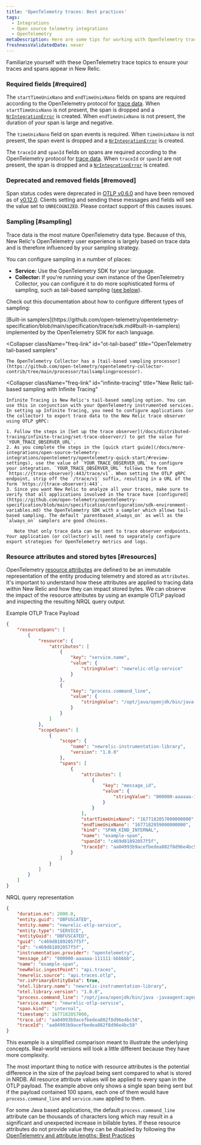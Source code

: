 ```yaml
---
title: 'OpenTelemetry traces: Best practices'
tags:
  - Integrations
  - Open source telemetry integrations
  - OpenTelemetry
metaDescription: Here are some tips for working with OpenTelemetry traces and New Relic.
freshnessValidatedDate: never
---
```


Familiarize yourself with these OpenTelemetry trace topics to ensure your traces and spans appear in New Relic.

### Required fields [#required]

The `startTimeUnixNano` and `endTimeUnixNano` fields on spans are required according to the OpenTelemetry protocol for [trace data](https://github.com/open-telemetry/opentelemetry-proto/blob/74e38fb4882dd500d77b757d44e97de296c65b05/opentelemetry/proto/trace/v1/trace.proto#L145-L159). When `startTimeUnixNano` is not present, the span is dropped and a [`NrIntegrationError`](/docs/telemetry-data-platform/manage-data/nrintegrationerror/) is created. When `endTimeUnixNano` is not present, the duration of your span is large and negative.

The `timeUnixNano` field on span events is required. When `timeUnixNano` is not present, the span event is dropped and a [`NrIntegrationError`](/docs/telemetry-data-platform/manage-data/nrintegrationerror/) is created.

The `traceId` and `spanId` fields on spans are required according to the OpenTelemetry protocol for [trace data](https://github.com/open-telemetry/opentelemetry-proto/blob/74e38fb4882dd500d77b757d44e97de296c65b05/opentelemetry/proto/trace/v1/trace.proto#L73-L84). When `traceId` or `spanId` are not present, the span is dropped and a [`NrIntegrationError`](/docs/telemetry-data-platform/manage-data/nrintegrationerror/) is created.

### Deprecated and removed fields [#removed]

Span status codes were deprecated in [OTLP v0.6.0](https://github.com/open-telemetry/opentelemetry-proto/releases/tag/v0.6.0) and have been removed as of [v0.12.0](https://github.com/open-telemetry/opentelemetry-proto/releases/tag/v0.12.0). Clients setting and sending these messages and fields will see the value set to `UNRECOGNIZED`. Please contact support of this causes issues.

### Sampling [#sampling]

Trace data is the most mature OpenTelemetry data type. Because of this, New Relic's OpenTelemetry user experience is largely based on trace data and is therefore influenced by your sampling strategy.

You can configure sampling in a number of places:

* **Service:** Use the OpenTelemetry SDK for your language.
* **Collector:** If you're running your own instance of the OpenTelemetry Collector, you can configure it to do more sophisticated forms of sampling, such as tail-based sampling ([see below](#infinite-tracing)).

Check out this documentation about how to configure different types of sampling:

<CollapserGroup>
  <Collapser
    className="freq-link"
    id="built-in"
    title="OpenTelemetry built-in samplers"
  >
    [Built-in samplers](https://github.com/open-telemetry/opentelemetry-specification/blob/main/specification/trace/sdk.md#built-in-samplers) implemented by the OpenTelemetry SDK for each language.
  </Collapser>

  <Collapser
    className="freq-link"
    id="ot-tail-based"
    title="OpenTelemetry tail-based samplers"
  >
    The OpenTelemetry Collector has a [tail-based sampling processor](https://github.com/open-telemetry/opentelemetry-collector-contrib/tree/main/processor/tailsamplingprocessor).
  </Collapser>

  <Collapser
    className="freq-link"
    id="infinite-tracing"
    title="New Relic tail-based sampling with Infinite Tracing"
  >
    Infinite Tracing is New Relic's tail-based sampling option. You can use this in conjunction with your OpenTelemetry instrumented services. In setting up Infinite Tracing, you need to configure applications (or the collector) to export trace data to the New Relic trace observer using OTLP gRPC:

    1. Follow the steps in [Set up the trace observer](/docs/distributed-tracing/infinite-tracing/set-trace-observer/) to get the value for `YOUR_TRACE_OBSERVER_URL`.
    2. As you complete the steps in the [quick start guide](/docs/more-integrations/open-source-telemetry-integrations/opentelemetry/opentelemetry-quick-start/#review-settings), use the value of `YOUR_TRACE_OBSERVER_URL` to configure your integration. `YOUR_TRACE_OBSERVER_URL` follows the form `https://{trace-observer}:443/trace/v1`. When setting the OTLP gRPC endpoint, strip off the `/trace/v1` suffix, resulting in a URL of the form `https://{trace-observer}:443`.
    3. Since you want New Relic to analyze all your traces, make sure to verify that all applications involved in the trace have [configured](https://github.com/open-telemetry/opentelemetry-specification/blob/main/specification/configuration/sdk-environment-variables.md) the OpenTelemetry SDK with a sampler which allows tail-based sampling. The default `parentbased_always_on` as well as the `always_on` samplers are good choices.

       Note that only trace data can be sent to trace observer endpoints. Your application (or collector) will need to separately configure export strategies for OpenTelemetry metrics and logs.
  </Collapser>
</CollapserGroup>

### Resource attributes and stored bytes [#resources]

OpenTelemetry [resource attributes](https://opentelemetry.io/docs/reference/specification/resource/semantic_conventions/) are defined to be an immutable representation of the entity producing telemetry and stored as `attributes`. It's important to understand how these attributes are applied to tracing data within New Relic and how they can impact stored bytes. We can observe the impact of the resource attributes by using an example OTLP payload and inspecting the resulting NRQL query output.

Example OTLP Trace Payload

```json
{
    "resourceSpans": [
        {
            "resource": {
                "attributes": [
                    {
                        "key": "service.name",
                        "value": {
                            "stringValue": "newrelic-otlp-service"
                        }
                    },
                    {
                        "key": "process.command_line",
                        "value": {
                            "stringValue": "/opt/java/openjdk/bin/java -javaagent:agent/opentelemetry-agent.jar"
                        }
                    }
                ]
            },
            "scopeSpans": [
                {
                    "scope": {
                        "name": "newrelic-instrumentation-library",
                        "version": "1.0.0"
                    },
                    "spans": [
                        {
                            "attributes": [
                                {
                                    "key": "message_id",
                                    "value": {
                                        "stringValue": "000000-aaaaaa-111111-bbbbbb"
                                    }
                                }
                            ],
                            "startTimeUnixNano": "1677182057000000000",
                            "endTimeUnixNano": "1677182059000000000",
                            "kind": "SPAN_KIND_INTERNAL",
                            "name": "example-span",
                            "spanId": "c469d81892057f5f",
                            "traceId": "aa04993b9acefbedea802f8d96e4bc58"
                        }
                    ]
                }
            ]
        }
    ]
}
```


NRQL query representation

```json
{
    "duration.ms": 2000.0,
    "entity.guid": "OBFUSCATED",
    "entity.name": "newrelic-otlp-service",
    "entity.type": "SERVICE",
    "entityGuid": "OBFUSCATED",
    "guid": "c469d81892057f5f",
    "id": "c469d81892057f5f",
    "instrumentation.provider": "opentelemetry",
    "message_id": "000000-aaaaaa-111111-bbbbbb",
    "name": "example-span",
    "newRelic.ingestPoint": "api.traces",
    "newrelic.source": "api.traces.otlp",
    "nr.isPrimaryEntityData": true,
    "otel.library.name": "newrelic-instrumentation-library",
    "otel.library.version": "1.0.0",
    "process.command_line": "/opt/java/openjdk/bin/java -javaagent:agent/opentelemetry-agent.jar",
    "service.name": "newrelic-otlp-service",
    "span.kind": "internal",
    "timestamp": 1677182057000,
    "trace.id": "aa04993b9acefbedea802f8d96e4bc58",
    "traceId": "aa04993b9acefbedea802f8d96e4bc58"
}
```

<Callout variant="tip">
  This example is a simplified comparison meant to illustrate the underlying concepts. Real-world versions will look a little different because they have more complexity.
</Callout>


The most important thing to notice with resource attributes is the potential difference in the size of the payload being sent compared to what is stored in NRDB. All resource attribute values will be applied to every span in the OTLP payload. The example above only shows a single span being sent but if the payload contained 100 spans, each one of them would have `process.command_line` and `service.name` applied to them.

For some Java based applications, the default `process.command_line` attribute can be thousands of characters long which may result in a significant and unexpected increase in billable bytes. If these resource attributes do not provide value they can be disabled by following the [OpenTelemetry and attribute lengths: Best Practices](/docs/more-integrations/open-source-telemetry-integrations/opentelemetry/best-practices/opentelemetry-best-practices-attributes/)
